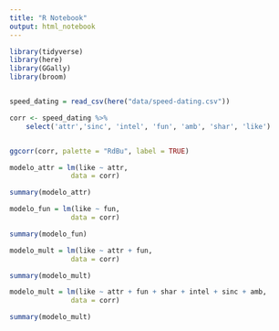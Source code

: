 ```yaml
---
title: "R Notebook"
output: html_notebook
---
```



```r
library(tidyverse)
library(here)
library(GGally)
library(broom)


speed_dating = read_csv(here("data/speed-dating.csv"))

```



```r

corr <- speed_dating %>% 
    select('attr','sinc', 'intel', 'fun', 'amb', 'shar', 'like')


ggcorr(corr, palette = "RdBu", label = TRUE)
```


```r
modelo_attr = lm(like ~ attr, 
               data = corr)

summary(modelo_attr)

```

```r
modelo_fun = lm(like ~ fun, 
               data = corr)

summary(modelo_fun)

```

```r
modelo_mult = lm(like ~ attr + fun, 
               data = corr)

summary(modelo_mult)

```

```r
modelo_mult = lm(like ~ attr + fun + shar + intel + sinc + amb, 
               data = corr)

summary(modelo_mult)

```